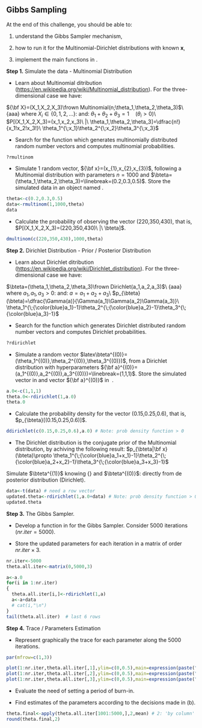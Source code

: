 ## Gibbs Sampling

At the end of this challenge, you should be able to:

(1) understand the Gibbs Sampler mechanism,

(2) how to run it for the Multinomial-Dirichlet distributions with known **x**,

(3) implement the main functions in \texttt{R}.


**Step 1.** Simulate the data - Multinomial Distribution

* Learn about Multinomial ditribution (<https://en.wikipedia.org/wiki/Multinomial_distribution>). For the three-dimensional case we have:

${\bf X}=(X_1,X_2,X_3)\frown Multinomial(n;\theta_1,\theta_2,\theta_3)$\\
{\color{white}aaa} where $X_i\in\{0,1,2,\ldots\}$\: and\: $\theta_1+\theta_2+\theta_3=1\quad (\theta_i>0)$\\
$P[(X_1,X_2,X_3)=(x_1,x_2,x_3)\ |\ \theta_1,\theta_2,\theta_3]=\dfrac{n!}{x_1!x_2!x_3!}\ \theta_1^{\;x_1}\theta_2^{\;x_2}\theta_3^{\;x_3}$

* Search for the \texttt{R} function which generates multinomially distributed random number vectors and computes multinomial probabilities.

```r
?rmultinom
```

* Simulate 1 random vector, ${\bf x}=(x_{1},x_{2},x_{3})$, following a Multinomial distribution with parameters $n=1000$ and $\bteta=(\theta_1,\theta_2,\theta_3)=\linebreak=(0.2,0.3,0.5)$. Store the simulated data in an object named \texttt{data}.

```r
theta<-c(0.2,0.3,0.5)
data<-rmultinom(1,1000,theta)
data
```

* Calculate the probability of observing the vector (220,350,430), that is, $P[(X_1,X_2,X_3)=(220,350,430)\ |\ \bteta]$.

```r
dmultinom(c(220,350,430),1000,theta)
```

**Step 2.** Dirichlet Distribution - Prior / Posterior Distribution

* Learn about Dirichlet ditribution (<https://en.wikipedia.org/wiki/Dirichlet_distribution>). For the three-dimensional case we have:

$\bteta=(\theta_1,\theta_2,\theta_3)\frown Dirichlet(a_1,a_2,a_3)$\\
{\color{white}aaa} where $a_1,a_1,a_3>0$\: and\: $a=a_1+a_2+a_3$\\
\vd\vd$p_{\bteta}(\bteta)=\dfrac{\Gamma(a)}{\Gamma(a_1)\Gamma(a_2)\Gamma(a_3)}\ \theta_1^{\;{\color{blue}a_1}-1}\theta_2^{\;{\color{blue}a_2}-1}\theta_3^{\;{\color{blue}a_3}-1}$

* Search for the \texttt{R} function which generates Dirichlet distributed random number vectors and computes Dirichlet probabilities.

```r
?rdirichlet
```

* Simulate a random vector $latex\bteta^{(0)}=(\theta_1^{(0)},\theta_2^{(0)},\theta_3^{(0)})$, from a Dirichlet distribution with hyperparameters ${\bf a}^{(0)}=(a_1^{(0)},a_2^{(0)},a_3^{(0)})=\linebreak=(1,1,1)$. Store the simulated vector in \texttt{theta.0} and vector ${\bf a}^{(0)}$ in \texttt{a.0}\ .

```r
a.0<-c(1,1,1)
theta.0<-rdirichlet(1,a.0)
theta.0
```

* Calculate the probability density for the vector (0.15,0.25,0.6), that is, $p_{\bteta}[(0.15,0.25,0.6)]$.

```r
ddirichlet(c(0.15,0.25,0.6),a.0) # Note: prob density function > 0
```

* The Dirichlet distribution is the conjugate prior of the Multinomial distribution, by achiving the following result:   $p_{\bteta|\bf x}(\bteta)\propto \theta_1^{\;{\color{blue}a_1+x_1}-1}\theta_2^{\;{\color{blue}a_2+x_2}-1}\theta_3^{\;{\color{blue}a_3+x_3}-1}$ 

Simulate $\bteta^{(1)}$ knowing {\bf x} and $\bteta^{(0)}$:
directly from de posterior distribution (Dirichlet).

```r
data<-t(data) # need a row vector
updated.theta<-rdirichlet(1,a.0+data) # Note: prob density function > 0
updated.theta
```

**Step 3.** The Gibbs Sampler.

* Develop a function in \texttt{R} for the Gibbs Sampler. Consider 5000 iterations ($nr.iter=5000$).

* Store the updated parameters for each iteration in a  matrix of order $nr.iter\times 3$.

```r
nr.iter<-5000
theta.all.iter<-matrix(0,5000,3)

a<-a.0
for(i in 1:nr.iter)
{
  theta.all.iter[i,]<-rdirichlet(1,a) 
  a<-a+data
  # cat(i,"\n")
}
tail(theta.all.iter)  # last 6 rows
```

**Step 4.** Trace / Parameters Estimation

* Represent graphically the trace for each parameter along the 5000 iterations.

```r
par(mfrow=c(1,3))

plot(1:nr.iter,theta.all.iter[,1],ylim=c(0,0.5),main=expression(paste("Trace for ",theta[1])),ylab=expression(theta),xlab="iteration")
plot(1:nr.iter,theta.all.iter[,2],ylim=c(0,0.5),main=expression(paste("Trace for ",theta[2])),ylab=expression(theta),xlab="iteration")
plot(1:nr.iter,theta.all.iter[,3],ylim=c(0,0.5),main=expression(paste("Trace for ",theta[3])),ylab=expression(theta),xlab="iteration")
```

* Evaluate the need of setting a period of burn-in.

* Find estimates of the parameters according to the decisions made in (b).

```r
theta.final<-apply(theta.all.iter[1001:5000,],2,mean) # 2: 'by column'
round(theta.final,2)
```
